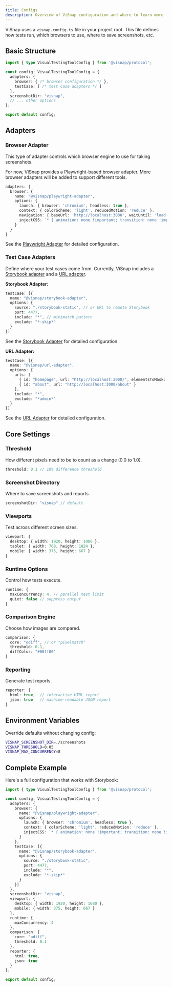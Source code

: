 ```yaml
---
title: Configs
description: Overview of ViSnap configuration and where to learn more
---
```


ViSnap uses a `visnap.config.ts` file in your project root. This file defines how tests run, which browsers to use, where to save screenshots, etc.

## Basic Structure

```typescript
import { type VisualTestingToolConfig } from '@visnap/protocol';

const config: VisualTestingToolConfig = {
  adapters: {
    browser: { /* browser configuration */ },
    testCase: [ /* test case adapters */ ]
  },
  screenshotDir: "visnap",
  // ... other options
};

export default config;
```

## Adapters

### Browser Adapter

This type of adapter controls which browser engine to use for taking screenshots.

For now, ViSnap provides a Playwright-based browser adapter. More browser adapters will be added to support different tools.

```typescript
adapters: {
  browser: {
    name: "@visnap/playwright-adapter",
    options: {
      launch: { browser: 'chromium', headless: true },
      context: { colorScheme: 'light', reducedMotion: 'reduce' },
      navigation: { baseUrl: 'http://localhost:3000', waitUntil: 'load', timeoutMs: 30000 },
      injectCSS: `* { animation: none !important; transition: none !important; }`
    }
  }
}
```

See the [Playwright Adapter](/docs/adapters/playwright) for detailed configuration.

### Test Case Adapters

Define where your test cases come from. Currently, ViSnap includes a [Storybook adapter](/docs/adapters/storybook) and a [URL adapter](/docs/adapters/url).

**Storybook Adapter:**
```typescript
testCase: [{
  name: "@visnap/storybook-adapter",
  options: {
    source: "./storybook-static", // or URL to remote Storybook
    port: 4477,
    include: "*", // minimatch pattern
    exclude: "*-skip*"
  }
}]
```
See the [Storybook Adapter](/docs/adapters/storybook) for detailed configuration.

**URL Adapter:**
```typescript
testCase: [{
  name: "@visnap/url-adapter",
  options: {
    urls: [
      { id: "homepage", url: "http://localhost:3000/", elementsToMask: ['.sticky'] },
      { id: "about", url: "http://localhost:3000/about" }
    ],
    include: "*",
    exclude: "*admin*"
  }
}]
```

See the [URL Adapter](/docs/adapters/url) for detailed configuration.

## Core Settings

### Threshold

How different pixels need to be to count as a change (0.0 to 1.0).

```typescript
threshold: 0.1 // 10% difference threshold
```

### Screenshot Directory

Where to save screenshots and reports.

```typescript
screenshotDir: "visnap" // default
```

### Viewports

Test across different screen sizes.

```typescript
viewport: {
  desktop: { width: 1920, height: 1080 },
  tablet: { width: 768, height: 1024 },
  mobile: { width: 375, height: 667 }
}
```

### Runtime Options

Control how tests execute.

```typescript
runtime: {
  maxConcurrency: 4, // parallel test limit
  quiet: false // suppress output
}
```

### Comparison Engine

Choose how images are compared.

```typescript
comparison: {
  core: "odiff", // or "pixelmatch"
  threshold: 0.1,
  diffColor: "#00ff00"
}
```

### Reporting

Generate test reports.

```typescript
reporter: {
  html: true,  // interactive HTML report
  json: true   // machine-readable JSON report
}
```

## Environment Variables

Override defaults without changing config:

```bash
VISNAP_SCREENSHOT_DIR=./screenshots
VISNAP_THRESHOLD=0.05
VISNAP_MAX_CONCURRENCY=8
```

## Complete Example

Here's a full configuration that works with Storybook:

```typescript
import { type VisualTestingToolConfig } from '@visnap/protocol';

const config: VisualTestingToolConfig = {
  adapters: {
    browser: {
      name: "@visnap/playwright-adapter",
      options: {
        launch: { browser: 'chromium', headless: true },
        context: { colorScheme: 'light', reducedMotion: 'reduce' },
        injectCSS: `* { animation: none !important; transition: none !important; }`
      }
    },
    testCase: [{
      name: "@visnap/storybook-adapter",
      options: {
        source: "./storybook-static",
        port: 4477,
        include: "*",
        exclude: "*-skip*"
      }
    }]
  },
  screenshotDir: "visnap",
  viewport: {
    desktop: { width: 1920, height: 1080 },
    mobile: { width: 375, height: 667 }
  },
  runtime: {
    maxConcurrency: 4
  },
  comparison: {
    core: "odiff",
    threshold: 0.1
  },
  reporter: {
    html: true,
    json: true
  }
};

export default config;
```
